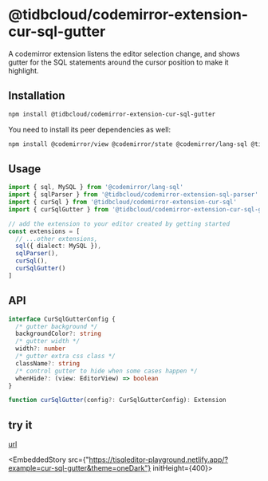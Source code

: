 # @tidbcloud/codemirror-extension-cur-sql-gutter

A codemirror extension listens the editor selection change, and shows gutter for the SQL statements around the cursor position to make it highlight.

## Installation

```sh npm2yarn
npm install @tidbcloud/codemirror-extension-cur-sql-gutter
```

You need to install its peer dependencies as well:

```sh npm2yarn
npm install @codemirror/view @codemirror/state @codemirror/lang-sql @tidbcloud/codemirror-extension-sql-parser @tidbcloud/codemirror/extension-cur-sql
```

## Usage

```ts
import { sql, MySQL } from '@codemirror/lang-sql'
import { sqlParser } from '@tidbcloud/codemirror-extension-sql-parser'
import { curSql } from '@tidbcloud/codemirror-extension-cur-sql'
import { curSqlGutter } from '@tidbcloud/codemirror-extension-cur-sql-gutter'

// add the extension to your editor created by getting started
const extensions = [
  // ...other extensions,
  sql({ dialect: MySQL }),
  sqlParser(),
  curSql(),
  curSqlGutter()
]
```

## API

```ts
interface CurSqlGutterConfig {
  /* gutter background */
  backgroundColor?: string
  /* gutter width */
  width?: number
  /* gutter extra css class */
  className?: string
  /* control gutter to hide when some cases happen */
  whenHide?: (view: EditorView) => boolean
}

function curSqlGutter(config?: CurSqlGutterConfig): Extension
```

## try it
[url](https://tisqleditor-playground.netlify.app/?example=cur-sql-gutter&with_select=&theme=oneDark)


<EmbeddedStory src={"https://tisqleditor-playground.netlify.app/?example=cur-sql-gutter&theme=oneDark"} initHeight={400}></EmbeddedStory>
